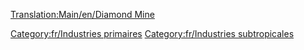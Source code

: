 [[Translation:Main/en/Diamond Mine]]{{en/-}}
{{Template:Industries/Fr
|image=Diamondmine.png
|nom=Mine de diamants
|climats=[[Main/en/Climat/Fr#Subtropical|Subtropical]]
|accepte=Rien
|produit=[[Main/fr/Diamant|Diamant]]
|notes=Absent des autres [[Main/fr/Climat|climats]].
}}

[[Category:fr/Industries primaires]]
[[Category:fr/Industries subtropicales]]